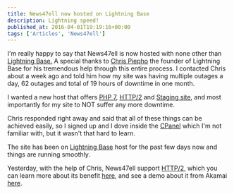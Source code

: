 ```yaml
---
title: News47ell now hosted on Lightning Base
description: Lightning speed!
published_at: 2016-04-01T19:19:16+00:00
tags: ['Articles', 'News47ell']
---
```


I'm really happy to say that News47ell is now hosted with none other than [Lightning Base.][1] A special thanks to [Chris Piepho][2] the founder of Lightning Base for his tremendous help through this entire process.
I contacted Chris about a week ago and told him how my site was having multiple outages a day, 62 outages and total of 19 hours of downtime in one month.

I wanted a new host that offers [PHP 7][3], [HTTP/2][4] and [Staging site][5], and most importantly for my site to NOT suffer any more downtime.

Chris responded right away and said that all of these things can be achieved easily, so I signed up and I dove inside the [CPanel][6] which I'm not familiar with, but it wasn't that hard to learn.

The site has been on [Lightning Base][1] host for the past few days now and things are running smoothly.

Yesterday, with the help of Chris, News47ell support [HTTP/2][7], which you can learn more about its benefit [here][8], and see a demo about it from Akamai [here][9].

[1]: https://www.news47ell.com/recommends/lightning-base/
[2]: https://www.linkedin.com/in/chrispiepho
[3]: http://www.hongkiat.com/blog/php7/
[4]: https://lightningbase.com/company-news/public-beta-announcement-http2-https-caching/
[5]: https://lightningbase.com/company-news/new-feature-clone-your-site/
[6]: http://x3demoa.cpx3demo.com:2082/login/?user=x3demoa&pass=x3demoa
[7]: https://en.wikipedia.org/wiki/HTTP/2 'http 2 - Google Search'
[8]: https://www.mnot.net/blog/2014/01/30/http2_expectations 'HTTP/2 Server Push — WordPress Plugins'
[9]: https://http2.akamai.com/demo
